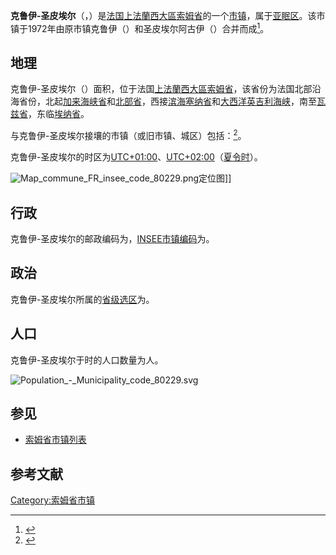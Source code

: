 {{noteTA|G1=法国地名}}
{{Infobox French commune
|name                    = 克鲁伊-圣皮埃尔
|native name             = Crouy-Saint-Pierre
|arrondissement          = [[亚眠区|亚眠区]]
}}
'''克鲁伊-圣皮埃尔'''（{{lang-fr|Crouy-Saint-Pierre}}，{{IPA-fr|kʁui sɛ̃ pjɛʁ}}）是[[法国|法国]][[上法蘭西大區|上法蘭西大區]][[索姆省|索姆省]]的一个[[市镇_(法国)|市镇]]，属于[[亚眠区|亚眠区]]。该市镇于1972年由原市镇克鲁伊（{{lang|fr|Crouy}}）和圣皮埃尔阿古伊（{{lang|fr|Saint-Pierre-à-Gouy}}）合并而成<ref>{{Cite web |title=Crouy-Saint-Pierre - Notice Communale |url=http://cassini.ehess.fr/fr/html/fiche.php?select_resultat=11229 |website=cassini.ehess.fr |access-date=2022-06-25}}</ref>。

== 地理 ==
克鲁伊-圣皮埃尔（{{wikidata|property|linked|P625}}）面积{{wikidata|properties|P2046}}，位于法国[[上法蘭西大區|上法蘭西大區]][[索姆省|索姆省]]，该省份为法国北部沿海省份，北起[[加来海峡省|加来海峡省]]和[[北部省_(法国)|北部省]]，西接[[滨海塞纳省|滨海塞纳省]]和[[大西洋|大西洋]][[英吉利海峡|英吉利海峡]]，南至[[瓦兹省|瓦兹省]]，东临[[埃纳省|埃纳省]]。

与克鲁伊-圣皮埃尔接壤的市镇（或旧市镇、城区）包括：{{Wikidata|properties|linked|P47}}<ref name="geo">{{Cite web|url=https://www.geoportail.gouv.fr/carte|title=Carte|accessdate=2020-03-22|author=Géoportail|language=fr|publisher=Géoportail|archive-date=2017-01-29|archive-url=https://web.archive.org/web/20170129154129/https://www.geoportail.gouv.fr/carte/|dead-url=no}}</ref>。

克鲁伊-圣皮埃尔的时区为[[UTC+01:00|UTC+01:00]]、[[UTC+02:00|UTC+02:00]]（[[夏时制|夏令时]]）。

[[File:Map_commune_FR_insee_code_80229.png|thumb]]定位图]]{{Clear|left}}
== 行政 ==
克鲁伊-圣皮埃尔的邮政编码为{{wikidata|properties|P281}}，[[法国国家统计与经济研究所|INSEE市镇编码]]为{{wikidata|properties|P374}}。

== 政治 ==
克鲁伊-圣皮埃尔所属的[[縣_(法國)|省级选区]]为{{WikidataLink|{{wikidata|properties|raw|best||P7938}}}}。

== 人口 ==
克鲁伊-圣皮埃尔于{{wikidata|qualifier|P1082|P585}}时的人口数量为{{wikidata|property|raw|P1082}}人。

[[File:Population_-_Municipality_code_80229.svg|thumb]]{{Clear|left}}
== 参见 ==
* [[索姆省市镇列表|索姆省市镇列表]]

== 参考文献 ==
{{reflist}}

{{索姆省市鎮}}
[[Category:索姆省市镇|Category:索姆省市镇]]
